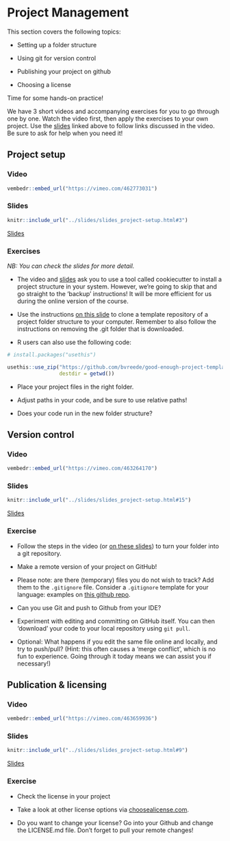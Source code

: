 # Project Management

This section covers the following topics:

* Setting up a folder structure

* Using git for version control

* Publishing your project on github

* Choosing a license

Time for some hands-on practice!

We have 3 short videos and accompanying exercises for you to go through one by one.
Watch the video first, then apply the exercises to your own project.
Use the [slides]("../slides/slides_project-setup.html") linked above to follow links discussed in the video.
Be sure to ask for help when you need it!

## Project setup

### Video

```r
vembedr::embed_url("https://vimeo.com/462773031")
```

### Slides

```r
knitr::include_url("../slides/slides_project-setup.html#3")
```
[Slides](../slides/slides_project-setup.html#3)

### Exercises

_NB: You can check the slides for more detail._

* The video and [slides](../slides/slides_project-setup.html#4) ask you to use a tool called cookiecutter to install a project structure in your system. However, we're going to skip that and go straight to the 'backup' instructions! It will be more efficient for us during the online version of the course.

* Use the instructions [on this slide](../slides/slides_project-setup.html#6) to clone a template repository of a project folder structure to your computer. Remember to also follow the instructions on removing the .git folder that is downloaded.

* R users can also use the following code:

```r

# install.packages("usethis")

usethis::use_zip("https://github.com/bvreede/good-enough-project-template/archive/refs/heads/master.zip",
                 destdir = getwd())
```


* Place your project files in the right folder.

* Adjust paths in your code, and be sure to use relative paths!

* Does your code run in the new folder structure?

## Version control

### Video

```r
vembedr::embed_url("https://vimeo.com/463264170")
```

### Slides

```r
knitr::include_url("../slides/slides_project-setup.html#15")
```
[Slides](../slides/slides_project-setup.html#15)

### Exercise

* Follow the steps in the video (or [on these slides](../slides/slides_project-setup.html#17)) to turn your folder into a git repository.

* Make a remote version of your project on GitHub!

* Please note: are there (temporary) files you do not wish to track?
  Add them to the `.gitignore` file.
  Consider a `.gitignore` template for your language: examples on [this github repo](https://github.com/github/gitignore).

* Can you use Git and push to Github from your IDE?

* Experiment with editing and committing on GitHub itself. You can then 'download' your code to your local repository using `git pull`.

* Optional: What happens if you edit the same file online and locally, and try to push/pull?
  (Hint: this often causes a 'merge conflict', which is no fun to experience.
  Going through it today means we can assist you if necessary!)

## Publication & licensing

### Video

```r
vembedr::embed_url("https://vimeo.com/463659936")
```

### Slides

```r
knitr::include_url("../slides/slides_project-setup.html#9")
```
[Slides](../slides/slides_project-setup.html#9)

### Exercise

* Check the license in your project

* Take a look at other license options via [choosealicense.com](https://choosealicense.com/).

* Do you want to change your license? Go into your Github and change the LICENSE.md file. Don't forget to pull your remote changes!
